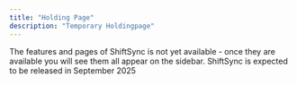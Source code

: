 ```yaml
---
title: "Holding Page"
description: "Temporary Holdingpage"
---
```


<Note>
  The features and pages of ShiftSync is not yet available - once they are available you will see them all appear on the sidebar. 
</Note>

<Warning>
  ShiftSync is expected to be released in September 2025 
</Warning>